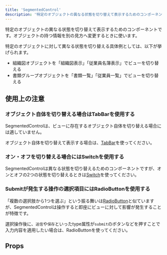 ```yaml
---
title: 'SegmentedControl'
description: '特定のオブジェクトの異なる状態を切り替えて表示するためのコンポーネントです。'
---
```


特定のオブジェクトの異なる状態を切り替えて表示するためのコンポーネントです。オブジェクトの持つ情報を別の見方へ変更するときに使います。

特定のオブジェクトに対して異なる状態を切り替える具体例としては、以下が挙げられます。

* 組織図オブジェクトを「組織図表示」「従業員名簿表示」でビューを切り替える
* 書類グループオブジェクトを「書類一覧」「従業員一覧」でビューを切り替える

<ComponentStory name="SegmentedControl" />

## 使用上の注意

### オブジェクト自体を切り替える場合はTabBarを使用する
SegmentedControlは、ビューに存在するオブジェクト自体を切り替える場合には適していません。

オブジェクト自体を切り替えて表示する場合は、[TabBar](/products/components/tab-bar/)を使ってください。

### オン・オフを切り替える場合にはSwitchを使用する
SegmentedControlは異なる状態を切り替えるためのコンポーネントですが、オンとオフの2つの状態を切り替えるときは[Switch](/products/components/switch/)を使ってください。

### Submitが発生する操作の選択項目にはRadioButtonを使用する
「複数の選択肢から1つを選ぶ」という振る舞いは[RadioButton](/products/components/radio-button/)と似ていますが、SegmentedControlは操作すると即座にビューに対して影響が発生することが特徴です。

選択操作後に、`送信`や`保存`といったtype属性が`submit`のボタンなどを押すことで入力内容を適用したい場合は、RadioButtonを使ってください。

## Props

<ComponentPropsTable name="SegmentedControl" />


